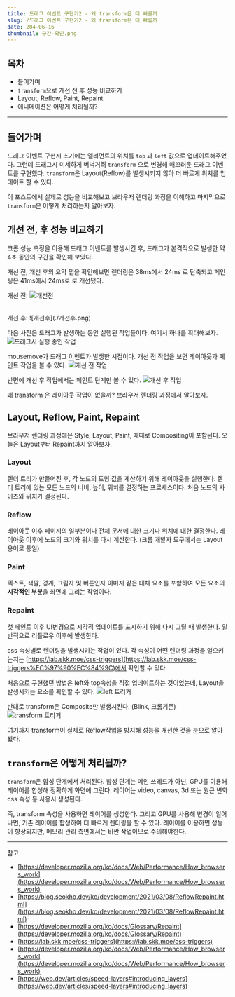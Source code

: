 ```yaml
---
title: 드래그 이벤트 구현기2 - 왜 transform은 더 빠를까
slug: /드래그 이벤트 구현기2 - 왜 transform은 더 빠를까
date: 204-06-16
thumbnail: 구간-확인.png
---
```


## 목차

- 들어가며
- `transform`으로 개선 전 후 성능 비교하기
- Layout, Reflow, Paint, Repaint
- 애니메이션은 어떻게 처리될까?

---

## 들어가며

드래그 이벤트 구현시 초기에는 엘리먼트의 위치를 `top` 과 `left` 값으로 업데이트해주었다. 그런데 드래그시 미세하게 버벅거려 `transform` 으로 변경해 매끄러운 드래그 이벤트를 구현했다. `transform`은 Layout(Reflow)를 발생시키지 않아 더 빠르게 위치를 업데이트 할 수 있다.

이 포스트에서 실제로 성능을 비교해보고 브라우저 렌더링 과정을 이해하고 마지막으로 `transform`은 어떻게 처리하는지 알아보자.

## 개선 전, 후 성능 비교하기

크롬 성능 측정을 이용해 드래그 이벤트를 발생시킨 후, 드래그가 본격적으로 발생한 약 4초 동안의 구간을 확인해 보았다.

개선 전, 개선 후의 요약 탭을 확인해보면 렌더링은 38ms에서 24ms 로 단축되고 페인팅은 41ms에서 24ms로 로 개선됐다.

개선 전:
![개선전](./개선전.png)

<br />
개선 후: ![개선후](./개선후.png)

다음 사진은 드래그가 발생하는 동안 실행된 작업들이다. 여기서 하나를 확대해보자.
![드래그시 실행 중인 작업](./드래그-실행중인-작업들.png)

mousemove가 드래그 이벤트가 발생한 시점이다. 개선 전 작업을 보면 레이아웃과 페인트 작업을 볼 수 있다.
![개선 전 작업](./개선전작업.png)

반면에 개선 후 작업에서는 페인트 단계만 볼 수 있다.
![개선 후 작업](./개선후작업.png)

왜 transform 은 레이아웃 작업이 없을까? 브라우저 렌더링 과정에서 알아보자.

## Layout, Reflow, Paint, Repaint

브라우저 렌더링 과정에은 Style, Layout, Paint, 때때로 Compositing이 포함된다. 오늘은 Layout부터 Repaint까지 알아보자.

### Layout

렌더 트리가 만들어진 후, 각 노드의 도형 값을 계산하기 위해 레이아웃을 실행한다. 렌더 트리에 있는 모든 노드의 너비, 높이, 위치를 결정하는 프로세스이다. 처음 노드의 사이즈와 위치가 결정된다.

### Reflow

레이아웃 이후 페이지의 일부분이나 전체 문서에 대한 크기나 위치에 대한 결정한다. 레이아웃 이후에 노드의 크기와 위치를 다시 계산한다. (크롬 개발자 도구에서는 Layout 용어로 통일)

### Paint

텍스트, 색깔, 경계, 그림자 및 버튼인자 이미지 같은 대체 요소를 포함하여 모든 요소의 **시각적인 부분**을 화면에 그리는 작업이다.

### Repaint

첫 페인트 이후 UI변경으로 시각적 업데이트를 표시하기 위해 다시 그릴 때 발생한다. 일반적으로 리플로우 이후에 발생한다.

css 속성별로 렌더링을 발생시키는 작업이 있다. 각 속성이 어떤 렌더링 과정을 일으키는지는 [https://lab.skk.moe/css-triggers](https://lab.skk.moe/css-triggers%EC%97%90%EC%84%9C)에서 확인할 수 있다.

처음으로 구현했던 방법은 left와 top속성을 직접 업데이트하는 것이었는데, Layout을 발생시키는 요소를 확인할 수 있다.
![left 트리거](./left-트리거.png)

반대로 transform은 Composite만 발생시킨다. (Blink, 크롬기준)
![transform 트리거](./transform-트리거.png)

여기까지 transform이 실제로 Reflow작업을 방지해 성능을 개선한 것을 눈으로 알아봤다.

## `transform`은 어떻게 처리될까?

`transform`은 합성 단계에서 처리된다. 합성 단계는 메인 쓰레드가 아닌, GPU를 이용해 레이어를 합성해 정확하게 화면에 그린다. 레이어는 video, canvas, 3d 또는 원근 변화 css 속성 등 사용시 생성된다.

즉, transform 속성을 사용하면 레이어를 생성한다. 그리고 GPU를 사용해 변경이 일어나면, 기존 레이어를 합성하여 더 빠르게 렌더링을 할 수 있다. 레이어를 이용하면 성능이 향상되지만, 메모리 관리 측면에서는 비싼 작업이므로 주의해야한다.

---

참고

- [https://developer.mozilla.org/ko/docs/Web/Performance/How_browsers_work](https://developer.mozilla.org/ko/docs/Web/Performance/How_browsers_work)
- [https://blog.seokho.dev/ko/development/2021/03/08/ReflowRepaint.html](https://blog.seokho.dev/ko/development/2021/03/08/ReflowRepaint.html)
- [https://developer.mozilla.org/ko/docs/Glossary/Repaint](https://developer.mozilla.org/ko/docs/Glossary/Repaint)
- [https://lab.skk.moe/css-triggers](https://lab.skk.moe/css-triggers)
- [https://developer.mozilla.org/ko/docs/Web/Performance/How_browsers_work](https://developer.mozilla.org/ko/docs/Web/Performance/How_browsers_work)
- [https://web.dev/articles/speed-layers#introducing_layers](https://web.dev/articles/speed-layers#introducing_layers)
